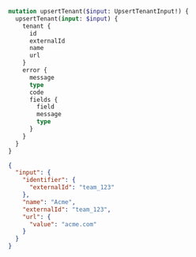 ```graphql Mutation
mutation upsertTenant($input: UpsertTenantInput!) {
  upsertTenant(input: $input) {
    tenant {
      id
      externalId
      name
      url
    }
    error {
      message
      type
      code
      fields {
        field
        message
        type
      }
    }
  }
}
```

```json Variables 
{
  "input": {
    "identifier": {
      "externalId": "team_123"
    },
    "name": "Acme",
    "externalId": "team_123",
    "url": {
      "value": "acme.com"
    }
  }
}
```